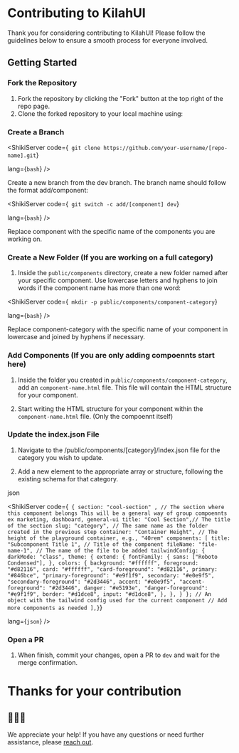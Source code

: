 
# Contributing to KilahUI

Thank you for considering contributing to KilahUI! Please follow the guidelines below to ensure a smooth process for everyone involved.

## Getting Started

### Fork the Repository

1. Fork the repository by clicking the "Fork" button at the top right of the repo page.
2. Clone the forked repository to your local machine using:

### Create a Branch

<ShikiServer
  code={`
   git clone https://github.com/your-username/[repo-name].git`}

lang={`bash`}
/>

Create a new branch from the dev branch. The branch name should follow the format add/component:

   <ShikiServer
  code={`
   git switch -c add/[component] dev`}

lang={`bash`}
/>

Replace component with the specific name of the components you are working on.

### Create a New Folder (If you are working on a full category)

1. Inside the `public/components` directory, create a new folder named after your specific component. Use lowercase letters and hyphens to join words if the component name has more than one word:

<ShikiServer
  code={`
   mkdir -p public/components/component-category`}

lang={`bash`}
/>

Replace component-category with the specific name of your component in lowercase and joined by hyphens if necessary.

### Add Components (If you are only adding compoennts start here)

1. Inside the folder you created in `public/components/component-category`, add an `component-name.html` file. This file will contain the HTML structure for your component.

2. Start writing the HTML structure for your component within the `component-name.html` file. (Only the compoennt itself)

### Update the index.json File
1. Navigate to the /public/components/[category]/index.json file for the category you wish to update.

2. Add a new element to the appropriate array or structure, following the existing schema for that category.

json

   <ShikiServer
  code={`
   { section: "cool-section" , // The section where this component belongs This will be a general way of group compoennts ex marketing, dashboard, general-ui
     title: "Cool Section",// The title of the section
     slug: "category", // The same name as the folder created in the previous step
     container: "Container Height", // The height of the playground container, e.g., "40rem"
     components: [
         title: "Subcomponent Title 1", // Title of the component
         fileName: "file-name-1", // The name of the file to be added
         tailwindConfig: {
            darkMode: "class",
            theme: {
               extend: {
                  fontFamily: {
                     sans: ["Roboto Condensed"],
                     },
                     colors: {
                     background: "#ffffff",
                     foreground: "#d82116",
                     card: "#ffffff",
                     "card-foreground": "#d82116",
                     primary: "#846bce",
                     "primary-foreground": "#e9f1f9",
                     secondary: "#e0e9f5",
                     "secondary-foreground": "#2d3446",
                     accent: "#e0e9f5",
                     "accent-foreground": "#2d3446",
                     danger: "#e5193e",
                     "danger-foreground": "#e9f1f9",
                     border: "#d1dce8",
                     input: "#d1dce8",
      },
    },
  }
};
// An object with the tailwind config used for the current component
// Add more components as needed
     ],}`}

lang={`json`}
/>

### Open a PR

1. When finish, commit your changes, open a PR to `dev` and wait for the merge confirmation.

# Thanks for your contribution

## 🤝🤝🤝

We appreciate your help!
If you have any questions or need further assistance, please [reach out](mailto:procastinatordev@gmail.com).

<ContributeLink />
